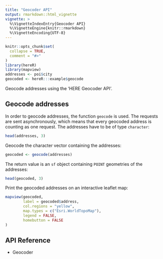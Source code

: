 ```yaml
---
title: "Geocoder API"
output: rmarkdown::html_vignette
vignette: >
  %\VignetteIndexEntry{Geocoder API}
  %\VignetteEngine{knitr::rmarkdown}
  %\VignetteEncoding{UTF-8}
---
```


```r
knitr::opts_chunk$set(
  collapse = TRUE,
  comment = "#>"
)
library(hereR)
library(mapview)
addresses <- poi$city
geocoded <- hereR:::example$geocode
```

Geocode addresses using the 'HERE Geocoder API'.

## Geocode addresses
In order to geocode addresses, the function `geocode` is used. The requests are sent asynchronously, which means that every geocoded address is counting as one request. The addresses have to be of type `character`:

```r
head(addresses, 3)
```

Geocode the character vector containing the addresses:
```r
geocoded <- geocode(addresses)
```

The return value is an `sf` object containing `POINT` geometries of the addresses:
```r
head(geocoded, 3)
```

Print the geocoded addresses on an interactive leaflet map:
```r
mapview(geocoded,
        label = geocoded$address,
        col.regions = "yellow",
        map.types = c("Esri.WorldTopoMap"),
        legend = FALSE,
        homebutton = FALSE
)
```

## API Reference

* Geocoder

